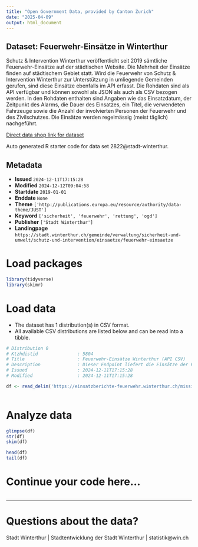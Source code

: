 ```yaml
---
title: "Open Government Data, provided by Canton Zurich"
date: "2025-04-09"
output: html_document
---
```


## Dataset: Feuerwehr-Einsätze in Winterthur

Schutz & Intervention Winterthur veröffentlicht seit 2019 sämtliche Feuerwehr-Einsätze auf der städtischen Website. Die Mehrheit der Einsätze finden auf städtischem Gebiet statt. Wird die Feuerwehr von Schutz & Intervention Winterthur zur Unterstützung in umliegende Gemeinden gerufen, sind diese Einsätze ebenfalls im API erfasst. Die Rohdaten sind als API verfügbar und können sowohl als JSON als auch als CSV bezogen werden. In den Rohdaten enthalten sind Angaben wie das Einsatzdatum, der Zeitpunkt des Alarms, die Dauer des Einsatzes, ein Titel, die verwendeten Fahrzeuge sowie die Anzahl der involvierten Personen der Feuerwehr und des Zivilschutzes. Die Einsätze werden regelmässig (meist täglich) nachgeführt. 

[Direct data shop link for dataset](https://www.zh.ch/de/politik-staat/statistik-daten/datenkatalog.html#/datasets/2822@stadt-winterthur)

Auto generated R starter code for data set 2822@stadt-winterthur.

## Metadata

- **Issued** `2024-12-11T17:15:28`
- **Modified** `2024-12-12T09:04:58`
- **Startdate** `2019-01-01`
- **Enddate** `None`
- **Theme** `['http://publications.europa.eu/resource/authority/data-theme/JUST']`
- **Keyword** `['sicherheit', 'feuerwehr', 'rettung', 'ogd']`
- **Publisher** `['Stadt Winterthur']`
- **Landingpage** `https://stadt.winterthur.ch/gemeinde/verwaltung/sicherheit-und-umwelt/schutz-und-intervention/einsaetze/feuerwehr-einsaetze`


# Load packages

```r

library(tidyverse)
library(skimr)

```

# Load data

-   The dataset has 1 distribution(s) in CSV format.
-   All available CSV distributions are listed below and can be read into a tibble.

```r

# Distribution 0
# Ktzhdistid               : 5804
# Title                    : Feuerwehr-Einsätze Winterthur (API CSV)
# Description              : Dieser Endpoint liefert die Einsätze der Feuerwehr Winterthur im CSV-Format. Die Dokumentation zum API ist im Datensatz verlinkt unter "API-Dokumentation Feuerwehr-Einsätze".
# Issued                   : 2024-12-11T17:15:28
# Modified                 : 2024-12-11T17:15:28

df <- read_delim('https://einsatzberichte-feuerwehr.winterthur.ch/mission-reports/csv')



```

# Analyze data

```r

glimpse(df)
str(df)
skim(df)

head(df)
tail(df)

```

# Continue your code here...

```r

```

------------------------------------------------------------------------

# Questions about the data?

Stadt Winterthur | Stadtentwicklung der Stadt Winterthur | statistik@win.ch
